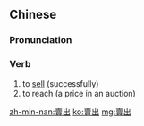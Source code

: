 {{also|卖出}}
==Chinese==
{{zh-forms|s=卖出}}

===Pronunciation===
{{zh-pron
|m=màichū
|c=maai6 ceot1
|h=pfs=mai-chhut
|cat=v
}}

===Verb===
{{zh-verb}}

# to [[sell]] (successfully)
# to reach (a price in an auction)

[[zh-min-nan:賣出]]
[[ko:賣出]]
[[mg:賣出]]